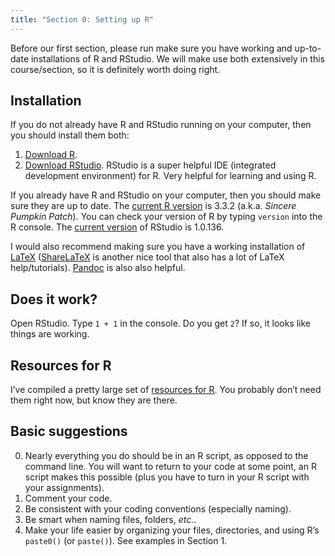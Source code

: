 ```yaml
---
title: "Section 0: Setting up R"
---
```


Before our first section, please run make sure you have working and up-to-date installations of R and RStudio. We will make use both extensively in this course/section, so it is definitely worth doing right.

## Installation

If you do not already have R and RStudio running on your computer, then you should install them both:

1. [Download R](https://cran.r-project.org).
2. [Download RStudio](https://www.rstudio.com/products/rstudio/). RStudio is a super helpful IDE (integrated development environment) for R. Very helpful for learning and using R.

If you already have R and RStudio on your computer, then you should make sure they are up to date. The [current R version](https://cran.r-project.org) is 3.3.2 (a.k.a. _Sincere Pumpkin Patch_). You can check your version of R by typing `version` into the R console. The [current version](https://www.rstudio.com/products/rstudio/download/) of RStudio is 1.0.136.

I would also recommend making sure you have a working installation of [LaTeX](https://www.latex-project.org/get/) ([ShareLaTeX](https://www.sharelatex.com) is another nice tool that also has a lot of LaTeX help/tutorials). [Pandoc](http://pandoc.org) is also also helpful.

## Does it work?

Open RStudio. Type `1 + 1` in the console. Do you get `2`? If so, it looks like things are working.

## Resources for R

I've compiled a pretty large set of [resources for R](resources.html). You probably don't need them right now, but know they are there.

## Basic suggestions

0. Nearly everything you do should be in an R script, as opposed to the command line. You will want to return to your code at some point, an R script makes this possible (plus you have to turn in your R script with your assignments).
1. Comment your code.
2. Be consistent with your coding conventions (especially naming).
3. Be smart when naming files, folders, _etc._.
4. Make your life easier by organizing your files, directories, and using R's `paste0()` (or `paste()`). See examples in Section 1.
